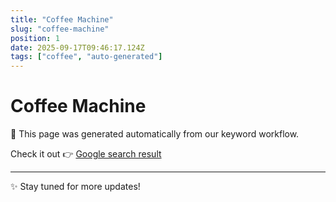 ```yaml
---
title: "Coffee Machine"
slug: "coffee-machine"
position: 1
date: 2025-09-17T09:46:17.124Z
tags: ["coffee", "auto-generated"]
---
```



# Coffee Machine

<Alert>
  🚀 This page was generated automatically from our keyword workflow.
</Alert>

Check it out 👉 [Google search result](https://www.google.com/search?sca_esv=348adf5b6927ae42&hl=en&gl=us&q=Coffee+Machine&sa=X&ved=2ahUKEwjMi8T6rt6PAxUfXUEAHakPJusQ1QJ6BAhkEAE)

---

✨ Stay tuned for more updates!
